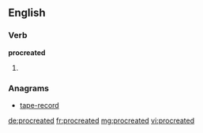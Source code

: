 ==English==

===Verb===
'''procreated'''

# {{past of|[[procreate]]}}

===Anagrams===
* [[tape-record#English|tape-record]]

[[de:procreated]]
[[fr:procreated]]
[[mg:procreated]]
[[vi:procreated]]